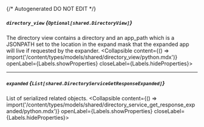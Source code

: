 {/* Autogenerated DO NOT EDIT  */}

##### `directory_view` *{`Optional[shared.DirectoryView]`}*
The directory view contains a directory and an app_path which is a JSONPATH set to the location in the expand mask that the expanded app will live if requested by the expander.
<Collapsible content={() => import('/content/types/models/shared/directory_view/python.mdx')} openLabel={Labels.showProperties} closeLabel={Labels.hideProperties}>
</Collapsible>

---
##### `expanded` *{`List[shared.DirectoryServiceGetResponseExpanded]`}*
List of serialized related objects.
<Collapsible content={() => import('/content/types/models/shared/directory_service_get_response_expanded/python.mdx')} openLabel={Labels.showProperties} closeLabel={Labels.hideProperties}>
</Collapsible>



